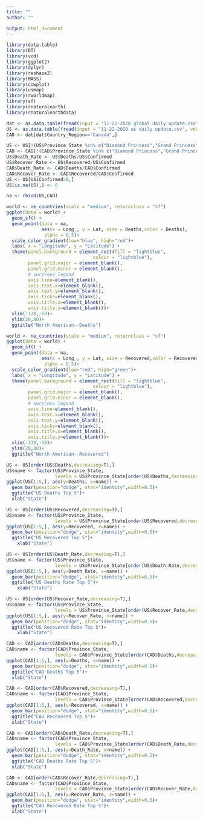 ```yaml
---
title: ""
author: ""

output: html_document
---
```



```r
library(data.table)
library(DT)
library(vcd)
library(ggplot2)
library(dplyr)
library(reshape2)
library(MASS)
library(cowplot)
library(usmap)
library(rworldmap)
library(sf)
library(rnaturalearth)
library(rnaturalearthdata)
```

```r
dat <- as.data.table(fread(input = "11-22-2020 global daily update.csv", verbose = F))
US <- as.data.table(fread(input = "11-22-2020 us daily update.csv", verbose = F))
CAD <- dat[dat$Country_Region=="Canada",]
```



```r
US <- US[!(US$Province_State %in% c("Diamond Princess","Grand Princess")),c(1,2,4:9)]
CAD <- CAD[!(CAD$Province_State %in% c("Diamond Princess","Grand Princess")),c(3,4,6:11)]
US$Death_Rate <- US$Deaths/US$Confirmed
US$Recover_Rate <- US$Recovered/US$Confirmed
CAD$Death_Rate <- CAD$Deaths/CAD$Confirmed
CAD$Recover_Rate <- CAD$Recovered/CAD$Confirmed
US <- US[US$Confirmed>0,]
US[is.na(US),] <- 0
```

```r
na <- rbind(US,CAD)
```


```r
world <- ne_countries(scale = "medium", returnclass = "sf")
ggplot(data = world) +
  geom_sf() +
  geom_point(data = na,
             aes(x = Long_, y = Lat, size = Deaths,color = Deaths),
              alpha = 0.5)+
  scale_color_gradient(low="blue", high="red")+
  labs( x = "Longitude", y = "Latitude") +
  theme(panel.background = element_rect(fill = "lightblue",
                                colour = "lightblue"),
        panel.grid.major = element_blank(), 
        panel.grid.minor = element_blank(),
        # surpress legend
        axis.line=element_blank(),
        axis.text.x=element_blank(),
        axis.text.y=element_blank(),
        axis.ticks=element_blank(),
        axis.title.x=element_blank(),
        axis.title.y=element_blank())+
  xlim(-170,-50)+
  ylim(20,80)+
  ggtitle("North American--Deaths")
```



```r
world <- ne_countries(scale = "medium", returnclass = "sf")
ggplot(data = world) +
  geom_sf() +
  geom_point(data = na,
             aes(x = Long_, y = Lat, size = Recovered,color = Recovered),
              alpha = 0.5)+
  scale_color_gradient(low="red", high="green")+
  labs( x = "Longitude", y = "Latitude") +
  theme(panel.background = element_rect(fill = "lightblue",
                                colour = "lightblue"),
        panel.grid.major = element_blank(), 
        panel.grid.minor = element_blank(),
        # surpress legend
        axis.line=element_blank(),
        axis.text.x=element_blank(),
        axis.text.y=element_blank(),
        axis.ticks=element_blank(),
        axis.title.x=element_blank(),
        axis.title.y=element_blank())+
  xlim(-170,-50)+
  ylim(20,80)+
  ggtitle("North American--Recovered")
```

```r
US <- US[order(US$Deaths,decreasing=T),]
US$name <- factor(US$Province_State, 
                  levels = US$Province_State[order(US$Deaths,decreasing=T)])
ggplot(US[1:5,], aes(y=Deaths, x=name)) + 
  geom_bar(position="dodge", stat="identity",width=0.5)+
  ggtitle("US Deaths Top 5")+
  xlab("State")
```

```r
US <- US[order(US$Recovered,decreasing=T),]
US$name <- factor(US$Province_State, 
                  levels = US$Province_State[order(US$Recovered,decreasing=T)])
ggplot(US[1:5,], aes(y=Recovered, x=name)) + 
  geom_bar(position="dodge", stat="identity",width=0.5)+
  ggtitle("US Recovered Top 5")+
    xlab("State")
```

```r
US <- US[order(US$Death_Rate,decreasing=T),]
US$name <- factor(US$Province_State, 
                  levels = US$Province_State[order(US$Death_Rate,decreasing=T)])
ggplot(US[1:5,], aes(y=Death_Rate, x=name)) + 
  geom_bar(position="dodge", stat="identity",width=0.5)+
  ggtitle("US Deaths Rate Top 5")+
    xlab("State")
```

```r
US <- US[order(US$Recover_Rate,decreasing=T),]
US$name <- factor(US$Province_State, 
                  levels = US$Province_State[order(US$Recover_Rate,decreasing=T)])
ggplot(US[1:5,], aes(y=Recover_Rate, x=name)) + 
  geom_bar(position="dodge", stat="identity",width=0.5)+
  ggtitle("US Recovered Rate Top 5")+
    xlab("State")
```




```r
CAD <- CAD[order(CAD$Deaths,decreasing=T),]
CAD$name <- factor(CAD$Province_State, 
                  levels = CAD$Province_State[order(CAD$Deaths,decreasing=T)])
ggplot(CAD[1:5,], aes(y=Deaths, x=name)) + 
  geom_bar(position="dodge", stat="identity",width=0.5)+
  ggtitle("CAD Deaths Top 5")+
  xlab("State")
```

```r
CAD <- CAD[order(CAD$Recovered,decreasing=T),]
CAD$name <- factor(CAD$Province_State, 
                  levels = CAD$Province_State[order(CAD$Recovered,decreasing=T)])
ggplot(CAD[1:5,], aes(y=Recovered, x=name)) + 
  geom_bar(position="dodge", stat="identity",width=0.5)+
  ggtitle("CAD Recovered Top 5")+
  xlab("State")
```

```r
CAD <- CAD[order(CAD$Death_Rate,decreasing=T),]
CAD$name <- factor(CAD$Province_State, 
                  levels = CAD$Province_State[order(CAD$Death_Rate,decreasing=T)])
ggplot(CAD[1:5,], aes(y=Death_Rate, x=name)) + 
  geom_bar(position="dodge", stat="identity",width=0.5)+
  ggtitle("CAD Deaths Rate Top 5")+
  xlab("State")
```

```r
CAD <- CAD[order(CAD$Recover_Rate,decreasing=T),]
CAD$name <- factor(CAD$Province_State, 
                  levels = CAD$Province_State[order(CAD$Recover_Rate,decreasing=T)])
ggplot(CAD[1:5,], aes(y=Recover_Rate, x=name)) + 
  geom_bar(position="dodge", stat="identity",width=0.5)+
  ggtitle("CAD Recovered Rate Top 5")+
  xlab("State")
```
